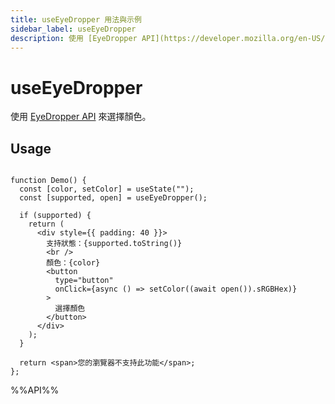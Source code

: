 ```yaml
---
title: useEyeDropper 用法與示例
sidebar_label: useEyeDropper
description: 使用 [EyeDropper API](https://developer.mozilla.org/en-US/docs/Web/API/EyeDropper_API) 來選擇顏色。 本文介紹其用法、最佳實踐與代碼示例。
---
```

# useEyeDropper

使用 [EyeDropper API](https://developer.mozilla.org/en-US/docs/Web/API/EyeDropper_API) 來選擇顏色。

## Usage

```tsx live

function Demo() {
  const [color, setColor] = useState("");
  const [supported, open] = useEyeDropper();

  if (supported) {
    return (
      <div style={{ padding: 40 }}>
        支持狀態：{supported.toString()}
        <br />
        顏色：{color}
        <button
          type="button"
          onClick={async () => setColor((await open()).sRGBHex)}
        >
          選擇顏色
        </button>
      </div>
    );
  }

  return <span>您的瀏覽器不支持此功能</span>;
};

```

%%API%%